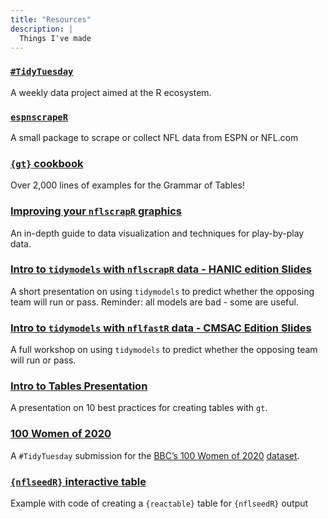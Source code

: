 ```yaml
---
title: "Resources"
description: |
  Things I've made
---
```


### [`#TidyTuesday`](https://github.com/rfordatascience/tidytuesday/blob/master/README.md)

A weekly data project aimed at the R ecosystem.

### [`espnscrapeR`](https://jthomasmock.github.io/espnscrapeR/)

A small package to scrape or collect NFL data from ESPN or NFL.com


### [`{gt}` cookbook](https://themockup.blog/static/gt-cookbook.html)

Over 2,000 lines of examples for the Grammar of Tables!

### [Improving your `nflscrapR` graphics](https://jthomasmock.github.io/nfl_plotting_cookbook/#how_to_improve_your_nflscrapr_graphics)

An in-depth guide to data visualization and techniques for play-by-play data.

### [Intro to `tidymodels` with `nflscrapR` data - HANIC edition Slides](https://jthomasmock.github.io/nfl_hanic/)

A short presentation on using `tidymodels` to predict whether the opposing team will run or pass. Reminder: all models are bad - some are useful.

### [Intro to `tidymodels` with `nflfastR` data - CMSAC Edition Slides](https://themockup.blog/static/slides/nfl-tidymodels.html)

A full workshop on using `tidymodels` to predict whether the opposing team will run or pass.

### [Intro to Tables Presentation](https://themockup.blog/static/slides/intro-tables.html)

A presentation on 10 best practices for creating tables with `gt`.

### [100 Women of 2020](https://themockup.blog/static/100-women.html)

A `#TidyTuesday` submission for the [BBC's 100 Women of 2020](https://www.bbc.com/news/world-55042935) [dataset](https://github.com/rfordatascience/tidytuesday/blob/master/data/2020/2020-12-08/readme.md).


### [`{nflseedR}` interactive table](https://themockup.blog/static/nflseedr-reactable)

Example with code of creating a `{reactable}` table for `{nflseedR}` output
